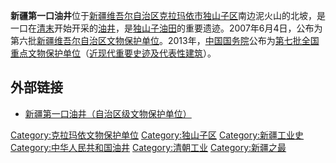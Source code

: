 {{文物保护单位
| 级别 = 全国
| 图片 = 			
| 名称 = 新疆第一口油井
| 编号 = 7-1927-5-320
| 分类 = [[第七批全国重点文物保护单位中的近现代重要史迹及代表性建筑|近现代重要史迹及代表性建筑]]
| 时代 = 1909年
| 所在 =  [[克拉玛依市|克拉玛依市]][[独山子区|独山子区]]{{coord|44|18|5|N|84|51|3|E}}
| 登录 = 第七批全国重点文物保护单位
| Cat = 新疆全国重点文物保护单位
}}
'''新疆第一口油井'''位于[[新疆维吾尔自治区|新疆维吾尔自治区]][[克拉玛依市|克拉玛依市]][[独山子区|独山子区]]南边泥火山的北坡，是一口在[[清末|清末]]开始开采的[[油井|油井]]，是[[独山子油田|独山子油田]]的重要遗迹。2007年6月4日，公布为第六批[[新疆维吾尔自治区文物保护单位|新疆维吾尔自治区文物保护单位]]。2013年，[[中华人民共和国国务院|中国国务院]]公布为[[第七批全国重点文物保护单位|第七批全国重点文物保护单位]]（[[第七批全国重点文物保护单位中的近现代重要史迹及代表性建筑|近现代重要史迹及代表性建筑]]）。

== 外部链接 ==
*[http://whj.klmy.gov.cn/wwfwzwwycbh/Pages/%E6%96%B0%E7%96%86%E7%AC%AC%E4%B8%80%E5%8F%A3%E6%B2%B9%E4%BA%95.aspx 新疆第一口油井（自治区级文物保护单位）]{{dead link|date=2018年3月 |bot=InternetArchiveBot |fix-attempted=yes }}

{{新疆全国重点文物保护单位}}
{{DEFAULTSORT:X}}
[[Category:克拉玛依文物保护单位|Category:克拉玛依文物保护单位]]
[[Category:独山子区|Category:独山子区]]
[[Category:新疆工业史|Category:新疆工业史]]
[[Category:中华人民共和国油井|Category:中华人民共和国油井]]
[[Category:清朝工业|Category:清朝工业]]
[[Category:新疆之最|Category:新疆之最]]